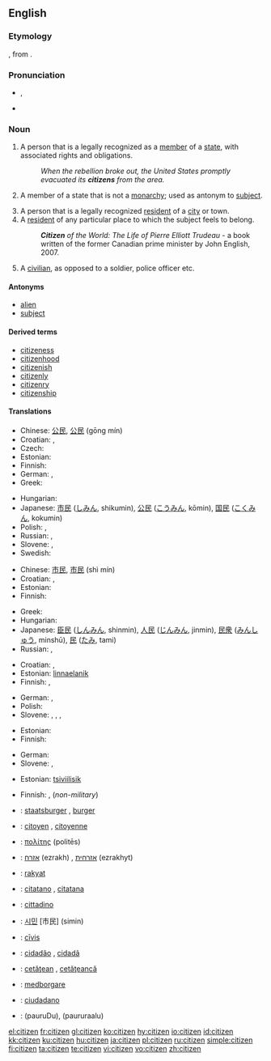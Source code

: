 ==English==

===Etymology===
{{etyl|fro}} {{term|citezein|lang=fro}}, from {{etyl|la}} {{term|civitas|lang=la}}.

===Pronunciation===
* {{a|UK}} {{IPA|/ˈsɪt.ɪ.zən/}}, {{SAMPA|/"sIt.I.z@n/}}
* {{audio|en-us-citizen.ogg|Audio (US)}}

===Noun===
{{en-noun}}

# A person that is a legally recognized as a [[member]] of a [[state]], with associated rights and obligations.
#: ''When the rebellion broke out, the United States promptly evacuated its '''citizens''' from the area.''
# {{dated}} A member of a state that is not a [[monarchy]]; used as antonym to [[subject]].
# A person that is a legally recognized [[resident]] of a [[city]] or town.
# A [[resident]] of any particular place to which the subject feels to belong.
#: '''''Citizen''' of the World: The Life of Pierre Elliott Trudeau'' - a book written of the former Canadian prime minister by John English, 2007.
# A [[civilian]], as opposed to a soldier, police officer etc.

====Antonyms====
* [[alien]]
* [[subject]]

====Derived terms====
* [[citizeness]]
* [[citizenhood]]
* [[citizenish]]
* [[citizenly]]
* [[citizenry]]
* [[citizenship]]

====Translations====
{{trans-top|legal member of a state}}
* Chinese: [[公民]], [[公民]] (gōng mín)
* Croatian: {{t-|hr|državljanin|m}}, {{t-|hr|državljanka|f}}
* Czech: {{t+|cs|občan|m}}
* Estonian: {{t-|et|kodanik}}
* Finnish: {{t+|fi|kansalainen}}
* German: {{t+|de|Staatsbürger|m}}, {{t+|de|Bürger|m}}
* Greek: {{t+|el|πολίτης|m|tr=polítis|sc=Grek}}
{{trans-mid}}
* Hungarian: {{t+|hu|állampolgár}}
* Japanese: [[市民]] ([[しみん]], shikumin), [[公民]] ([[こうみん]], kōmin), [[国民]] ([[こくみん]], kokumin)
* Polish: {{t+|pl|obywatel|m}}, {{t+|pl|obywatelka|f}}
* Russian: {{t+|ru|гражданин|m|tr=graždanín|sc=Cyrl}}, {{t+|ru|гражданка|f|tr=graždánka|sc=Cyrl}}
* Slovene: {{t+|sl|državljan|m}}, {{t-|sl|državljanka|f}}
* Swedish: {{t-|sv|medborgare|c}}
{{trans-bottom}}

{{trans-top|antonym to "subject"}}
* Chinese: [[市民]], [[市民]] (shì mín)
* Croatian: {{t-|hr|građanin|m}}, {{t-|hr|građanka|f}}
* Estonian: {{t-|et|kodanik}}
* Finnish: {{t+|fi|kansalainen}}
{{trans-mid}}
* Greek: {{t+|el|πολίτης|m|tr=polítis|sc=Grek}}
* Hungarian: {{t+|hu|polgár}}
* Japanese: [[臣民]] ([[しんみん]], shinmin), [[人民]] ([[じんみん]], jinmin), [[民衆]] ([[みんしゅう]], minshū), [[民]] ([[たみ]], tami)
* Russian: {{t+|ru|гражданин|m|tr=graždanín|sc=Cyrl}}, {{t+|ru|гражданка|f|tr=graždánka|sc=Cyrl}}
{{trans-bottom}}

{{trans-top|legal resident of a city}}
* Croatian: {{t-|hr|građanin|m}}, {{t-|hr|građanka|f}}
* Estonian: [[linnaelanik]]
* Finnish: {{t-|fi|kaupunkilainen}}, {{t-|fi|porvari}}
{{trans-mid}}
* German: {{t+|de|Einwohner|m}}, {{t+|de|Bürger|m}}
* Polish: {{t+|pl|mieszkaniec|m}}
* Slovene: {{t+|sl|meščan|m}}, {{t+|sl|meščanka|f}}, {{t-|sl|občan|m}}, {{t+|sl|občanka|f}}
{{trans-bottom}}

{{trans-top|resident of any particular place}}
* Estonian: {{t-|et|kodanik}}
* Finnish: {{t+|fi|kansalainen}}
{{trans-mid}}
* German: {{t+|de|Einwohner|m}}
* Slovene: {{t+|sl|državljan|m}}, {{t-|sl|državljanka|f}}
{{trans-bottom}}

{{trans-top|civilian}}
* Estonian: [[tsiviilisik]]
{{trans-mid}}
* Finnish: {{t+|fi|kansalainen}}, {{t-|fi|siviili}} (''non-military'')
{{trans-bottom}}

{{checktrans-top}}
* {{ttbc|Dutch}}: [[staatsburger]] {{m}}, [[burger]] {{m}}
* {{ttbc|French}}: [[citoyen]] {{m}}, [[citoyenne]] {{f}}
* {{ttbc|Ancient Greek}}: [[πολίτης]] (politēs) {{m}}
* {{ttbc|Hebrew}}: [[אזרח]] (ezrakh) {{m}}, [[אזרחית]] (ezrakhyt) {{f}}
* {{ttbc|Indonesian}}: [[rakyat]]
* {{ttbc|Interlingua}}: [[citatano]] {{m}}, [[citatana]] {{f}}
* {{ttbc|Italian}}: [[cittadino]] {{m}}
{{checktrans-mid}}
* {{ttbc|Korean}}: [[시민]] [市民] (simin)
* {{ttbc|Latin}}: [[civis|cīvis]] {{m|f}}
* {{ttbc|Portuguese}}: [[cidadão]] {{m}}, [[cidadã]] {{f}}
* {{ttbc|Romanian}}: [[cetăţean]] {{m}}, [[cetăţeancă]] {{f}}
* {{ttbc|Swedish}}: [[medborgare]]
* {{ttbc|Spanish}}: [[ciudadano]] {{m}}
* {{ttbc|Telugu}}: {{t|te|పౌరుడు|sc=Telu}}(pauruDu){{m}},{{t|te|పౌరురాలు|sc=Telu}} (paururaalu) {{f}}
{{checktrans-bottom}}

[[el:citizen]]
[[fr:citizen]]
[[gl:citizen]]
[[ko:citizen]]
[[hy:citizen]]
[[io:citizen]]
[[id:citizen]]
[[kk:citizen]]
[[ku:citizen]]
[[hu:citizen]]
[[ja:citizen]]
[[pl:citizen]]
[[ru:citizen]]
[[simple:citizen]]
[[fi:citizen]]
[[ta:citizen]]
[[te:citizen]]
[[vi:citizen]]
[[vo:citizen]]
[[zh:citizen]]